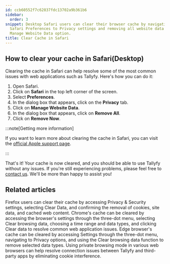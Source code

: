 ```yaml
---
id: ccb60552f7c62837fdc13702a9b361b6
sidebar:
  order: 3
snippet: Desktop Safari users can clear their browser cache by navigating through
  Safari Preferences to Privacy settings and removing all website data through the
  Manage Website Data option.
title: Clear Cache in Safari
---
```


## How to clear your cache in Safari(Desktop)

Clearing the cache in Safari can help resolve some of the most common issues with web applications such as Tallyfy. Here's how you can do it:

1. Open Safari.
2. Click on **Safari** in the top left corner of the screen.
3. Select **Preferences**.
4. In the dialog box that appears, click on the **Privacy** tab.
5. Click on **Manage Website Data**.
6. In the dialog box that appears, click on **Remove All**.
7. Click on **Remove Now**.

:::note[Getting more information]

If you want to learn more about clearing the cache in Safari, you can visit the [official Apple support page](https://support.apple.com/guide/safari/clear-your-browsing-history-sfri47acf5d6/mac).

:::

That's it! Your cache is now cleared, and you should be able to use Tallyfy without any issues. If you're still experiencing problems, please feel free to [contact us](https://tallyfy.com/contact-us/). We'll be more than happy to assist you!


## Related articles
<CardGrid>
<LinkTitleCard header="<b>Troubleshooting > Clear Cache in Firefox</b>" href="/products/pro/miscellaneous/troubleshooting/clear-cache-firefox/" > Firefox users can clear their cache by accessing Privacy & Security settings, selecting Clear Data, and confirming the removal of cookies, site data, and cached web content. </LinkTitleCard>
<LinkTitleCard header="<b>Troubleshooting > Clear Cache in Chrome</b>" href="/products/pro/miscellaneous/troubleshooting/clear-cache-chrome/" > Chrome's cache can be cleared by accessing the browser's settings through the three-dot menu, selecting Clear browsing data, choosing a time range and data types, and clicking Clear data to resolve common web application issues. </LinkTitleCard>
<LinkTitleCard header="<b>Troubleshooting > Clear Cache in Edge</b>" href="/products/pro/miscellaneous/troubleshooting/clear-cache-edge/" > Edge browser's cache can be cleared by accessing Settings through the three-dot menu, navigating to Privacy options, and using the Clear browsing data function to remove selected data types. </LinkTitleCard>
<LinkTitleCard header="<b>Miscellaneous > Connect Tallyfy to Other Apps Using Private Browsing</b>" href="/products/pro/miscellaneous/how-to-connect-tallyfy-to-other-apps-using-private-browsing/" > Using private browsing mode in various web browsers can help resolve connection issues between Tallyfy and third-party apps by eliminating cookie interference. </LinkTitleCard>
</CardGrid>